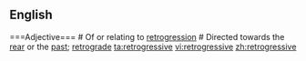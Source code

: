 ==English== ===Adjective=== {{en-adj}} # Of or relating to [[retrogression]] # Directed towards the [[rear]] or the [[past]]; [[retrograde]] [[ta:retrogressive]] [[vi:retrogressive]] [[zh:retrogressive]]